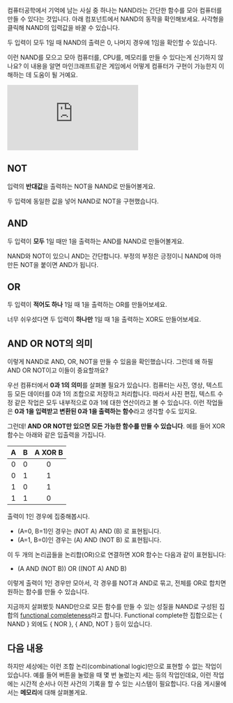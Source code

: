 


컴퓨터공학에서 기억에 남는 사실 중 하나는 NAND라는 간단한 함수를 모아 컴퓨터를
만들 수 있다는 것입니다. 아래 컴포넌트에서 NAND의 동작을 확인해보세요. 사각형을
클릭해 NAND의 입력값을 바꿀 수 있습니다.

<Nand initialJSON={nand} id="nand" />

두 입력이 모두 <span className="text-green-500">1</span>일 때 NAND의 출력은
<span className="text-red-500">0</span>, 나머지 경우에 <span className="text-green-500">1</span>임을 확인할 수 있습니다.

이런 NAND를 모으고 모아 컴퓨터를, CPU를, 메모리를 만들 수 있다는게 신기하지
않나요? 이 내용을 알면 마인크래프트같은 게임에서 어떻게 컴퓨터가 구현이 가능한지
이해하는 데 도움이 될 거예요.

<div className="relative w-full aspect-video">
  <iframe
    className="absolute top-0 left-0 w-full h-full"
    src="https://www.youtube.com/embed/3gBZHXqnleU?si=JY6APEHvk5K22GmQ"
    title="YouTube video player"
    frameBorder="0"
    allow="accelerometer; autoplay; clipboard-write; encrypted-media; gyroscope; picture-in-picture; web-share"
    referrerPolicy="strict-origin-when-cross-origin"
    allowFullScreen
  ></iframe>
</div>

## NOT

입력의 **반대값**을 출력하는 NOT을 NAND로 만들어볼게요.

<Nand initialJSON={not} id="not" />

두 입력에 동일한 값을 넣어 NAND로 NOT을 구현했습니다.

## AND

두 입력이 **모두** 1일 때만 1을 출력하는 AND를 NAND로 만들어볼게요.

<Nand initialJSON={and} id="and" />

NAND와 NOT이 있으니 AND는 간단합니다. 부정의 부정은 긍정이니 NAND에 아까 만든
NOT을 붙이면 AND가 됩니다.

## OR

두 입력이 **적어도 하나** 1일 때 1을 출력하는 OR를 만들어보세요.

<Nand id="tmp" />

너무 쉬우셨다면 두 입력이 **하나만** 1일 때 1을 출력하는 XOR도 만들어보세요.

## AND OR NOT의 의미

이렇게 NAND로 AND, OR, NOT을 만들 수 있음을 확인했습니다. 그런데 왜 하필 AND OR
NOT이고 이들이 중요할까요?

우선 컴퓨터에서 **0과 1의 의미**를 살펴볼 필요가 있습니다. 컴퓨터는 사진, 영상,
텍스트 등 모든 데이터를 0과 1의 조합으로 저장하고 처리합니다. 따라서 사진 편집,
텍스트 수정 같은 작업은 모두 내부적으로 0과 1에 대한 연산이라고 볼 수 있습니다.
이런 작업들은 **0과 1을 입력받고 변환된 0과 1을 출력하는 함수**라고 생각할 수도
있지요.

그런데! **AND OR NOT만 있으면 모든 가능한 함수를 만들 수 있습니다**. 예를 들어
XOR 함수는 아래와 같은 입출력을 가집니다.

|  A  |  B  | A XOR B |
| :-: | :-: | :-----: |
|  0  |  0  |    0    |
|  0  |  1  |    1    |
|  1  |  0  |    1    |
|  1  |  1  |    0    |

출력이 1인 경우에 집중해봅시다.

- (A=0, B=1)인 경우는 (NOT A) AND (B) 로 표현됩니다.
- (A=1, B=0)인 경우는 (A) AND (NOT B) 로 표현됩니다.

이 두 개의 논리곱들을 논리합(OR)으로 연결하면 XOR 함수는 다음과 같이 표현됩니다:

- (A AND (NOT B)) OR ((NOT A) AND B)

이렇게 출력이 1인 경우만 모아서, 각 경우를 NOT과 AND로 묶고, 전체를 OR로 합치면
원하는 함수를 만들 수 있습니다.

지금까지 살펴봤듯 NAND만으로 모든 함수를 만들 수 있는 성질을 NAND로 구성된
집합의 [functional completeness](https://en.wikipedia.org/wiki/Functional_completeness)라고
합니다. Functional complete한 집합으로는 \{ NAND } 외에도 \{ NOR }, \{ AND, NOT
} 등이 있습니다.

## 다음 내용

하지만 세상에는 이런 조합 논리(combinational logic)만으로 표현할 수 없는 작업이
있습니다. 예를 들어 버튼을 눌렀을 때 몇 번 눌렀는지 세는 등의 작업인데요, 이런
작업에는 시간적 순서나 이전 사건의 기록을 할 수 있는 시스템이 필요합니다. 다음
게시물에서는 **메모리**에 대해 살펴볼게요.
